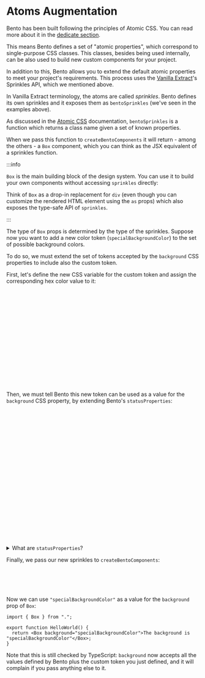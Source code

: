 
# Atoms Augmentation

Bento has been built following the principles of Atomic CSS. You can read more about it in the [dedicate section](../Getting%20Started/atomic-styles).

This means Bento defines a set of "atomic properties", which correspond to single-purpose CSS classes. This classes, besides being used internally, can be also used to build new custom components for your project.

In addition to this, Bento allows you to extend the default atomic properties to meet your project's requirements. This process uses the [Vanilla Extract](https://vanilla-extract.style/)'s Sprinkles API, which we mentioned above.

In Vanilla Extract terminology, the atoms are called _sprinkles_.
Bento defines its own sprinkles and it exposes them as `bentoSprinkles` (we've seen in the examples above).

As discussed in the [Atomic CSS](../Getting%20Started/atomic-styles) documentation, `bentoSprinkles` is a function which returns a class name given a set of known properties.

When we pass this function to `createBentoComponents` it will return - among the others - a `Box` component, which you can think as the JSX equivalent of a sprinkles function.

:::info

`Box` is the main building block of the design system. You can use it to build your own components without accessing `sprinkles` directly:

<Canvas path="Customization/Box" />

Think of `Box` as a drop-in replacement for `div` (even though you can customize the rendered HTML element using the `as` props) which also exposes the type-safe API of `sprinkles`.

:::

The type of `Box` props is determined by the type of the sprinkles. Suppose now you want to add a new color token (`specialBackgroundColor`) to the set of possible background colors.

To do so, we must extend the set of tokens accepted by the `background` CSS properties to include also the custom token.

First, let's define the new CSS variable for the custom token and assign the corresponding hex color value to it:

```ts title="my-project/design-system/src/theme.css.ts"
import { createGlobalTheme } from "@vanilla-extract/css";
import { vars } from "@buildo/bento-design-system";

// The implementation of Bento's theme we've seen above
createGlobalTheme(":root", vars, {
  fontFamily: {
    default: "Arial",
  },
  // ...
});

// our new custom variables
export const customVars = createGlobalTheme(":root", {
  color: {
    specialBackgroundColor: "#3C6FD6",
  },
});
```

Then, we must tell Bento this new token can be used as a value for the `background` CSS property, by extending Bento's `statusProperties`:

```ts title="my-project/design-system/src/sprinkles.css.ts"
import {
  createDefineBentoSprinklesFn,
  unconditionalProperties,
  responsiveProperties,
  statusProperties as bentoStatusProperties,
} from "@buildo/bento-design-system";
import { customVars } from "./theme.css";

const defineBentoSprinkles = createDefineBentoSprinklesFn();

const statusProperties = {
  ...bentoStatusProperties,
  background: {
    ...bentoStatusProperties.background,
    ...customVars.background,
  },
};

export const { sprinkles } = defineBentoSprinkles(
  bentoUnconditionalProperties,
  bentoResponsiveProperties,
  statusProperties
);
```

<details>
 <summary>What are <code>statusProperties</code>?</summary>

Bento defines 3 different sets of properties: `unconditionalProperties`, `responsiveProperties` and `statusProperties`:

- `unconditionalProperties` are CSS properties that don't depend on any condition;
- `responsiveProperties` are CSS properties whose value can be set based on the current breakpoint (mobile, tablet, desktop);
- `statusProperties` are CSS properties that can be set per-status (default, hover, focus, active, disabled).

The `background` CSS property is part of the statusProperties, since we can specify a different background color based on the current status. For example, we can specify different colors for the default and hover state in this way:

<Canvas path="Customization/BoxStatusProperties" />

</details>

Finally, we pass our new sprinkles to `createBentoComponents`:

```ts title="my-project/design-system/src/index.ts"
import { createBentoComponents } from "@buildo/bento-design-system";
import { mySprinkles } from "./mySprinkles.css";

export const { Box } = createBentoComponents(mySprinkles);
```

Now we can use `"specialBackgroundColor"` as a value for the `background` prop of `Box`:

```tsx title="my-project/design-system/src/HelloWorld.tsx"
import { Box } from ".";

export function HelloWorld() {
  return <Box background="specialBackgroundColor">The background is "specialBackgroundColor"</Box>;
}
```

Note that this is still checked by TypeScript: `background` now accepts all the values defined by Bento plus the custom token you just defined, and it will complain if you pass anything else to it.
